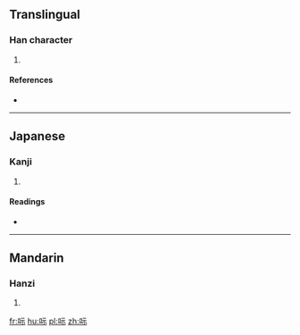 ==Translingual==

===Han character===
{{Han char|rn=30|rad=口|as=05|sn=8|four=|canj=口一一火 (RMMF)|ids=⿰[[口]][[示]]}}

# {{defn|Han|sort=口05}}

====References====
* {{Han ref|kx=0182.010|dkj=03442|dj=0401.010|hdz=10597.080|uh=5469|ud=21609}}

----

==Japanese==

===Kanji===
{{ja-kanji|grade=|rs=口05}}

# {{defn|lang=ja|sort=口05}}

====Readings====
* {{ja-readings|on=[[し]] (shi)|kun=[[たしなむ]] (tashinamu), [[このむ]] (konomu)}}

----

==Mandarin==

===Hanzi===
{{cmn-hanzi|pin=[[shì]] ([[shi4]])|wg=shih<sup>4</sup>}}

# {{defn|lang=cmn|sort=口05}}

[[fr:呩]]
[[hu:呩]]
[[pl:呩]]
[[zh:呩]]